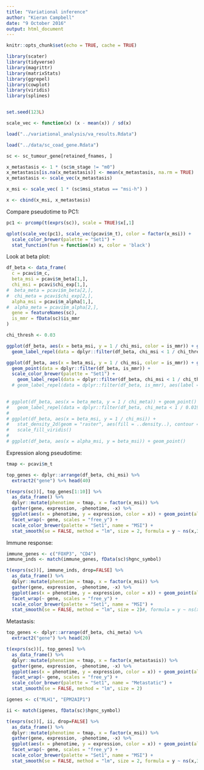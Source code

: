 ```yaml
---
title: "Variational inference"
author: "Kieran Campbell"
date: "9 October 2016"
output: html_document
---
```


```r
knitr::opts_chunk$set(echo = TRUE, cache = TRUE)

library(scater)
library(tidyverse)
library(magrittr)
library(matrixStats)
library(ggrepel)
library(cowplot)
library(viridis)
library(splines)


set.seed(123L)

scale_vec <- function(x) (x - mean(x)) / sd(x)
```


```r
load("../variational_analysis/va_results.Rdata")

load("../data/sc_coad_gene.Rdata")

sc <- sc_tumour_gene[retained_fnames, ]

x_metastasis <- 1 * (sc$m_stage != "m0")
x_metastasis[is.na(x_metastasis)] <- mean(x_metastasis, na.rm = TRUE)
x_metastasis <- scale_vec(x_metastasis)

x_msi <- scale_vec( 1 * (sc$msi_status == "msi-h") )

x <- cbind(x_msi, x_metastasis)
```

Compare pseudotime to PC1:

```r
pc1 <- prcomp(t(exprs(sc)), scale = TRUE)$x[,1]

qplot(scale_vec(pc1), scale_vec(pcavi$m_t), color = factor(x_msi)) +
  scale_color_brewer(palette = "Set1") +
  stat_function(fun = function(x) x, color = 'black')
```

Look at beta plot:


```r
df_beta <- data_frame(
  c = pcavi$m_c,
  beta_msi = pcavi$m_beta[1,],
  chi_msi = pcavi$chi_exp[1,],
#  beta_meta = pcavi$m_beta[2,],
#  chi_meta = pcavi$chi_exp[2,],
  alpha_msi = pcavi$m_alpha[1,],
#  alpha_meta = pcavi$m_alpha[2,],
  gene = featureNames(sc),
  is_mmr = fData(sc)$is_mmr
)

chi_thresh <- 0.03

ggplot(df_beta, aes(x = beta_msi, y = 1 / chi_msi, color = is_mmr)) + geom_point() +
  geom_label_repel(data = dplyr::filter(df_beta, chi_msi < 1 / chi_thresh), aes(label = gene))

ggplot(df_beta, aes(x = beta_msi, y = 1 / chi_msi, color = is_mmr)) + geom_point() +
  geom_point(data = dplyr::filter(df_beta, is_mmr)) +
  scale_color_brewer(palette = "Set1") +
    geom_label_repel(data = dplyr::filter(df_beta, chi_msi < 1 / chi_thresh), aes(label = gene))
  # geom_label_repel(data = dplyr::filter(df_beta, is_mmr), aes(label = gene))
  

# ggplot(df_beta, aes(x = beta_meta, y = 1 / chi_meta)) + geom_point() +
#   geom_label_repel(data = dplyr::filter(df_beta, chi_meta < 1 / 0.019), aes(label = gene))
# 
# ggplot(df_beta, aes(x = beta_msi, y = 1 / chi_msi)) +
#   stat_density_2d(geom = "raster", aes(fill = ..density..), contour = FALSE) +
#   scale_fill_viridis()
# 
# ggplot(df_beta, aes(x = alpha_msi, y = beta_msi)) + geom_point()
```


Expression along pseudotime:

```r
tmap <- pcavi$m_t

top_genes <- dplyr::arrange(df_beta, chi_msi) %>% 
  extract2("gene") %>% head(40)

t(exprs(sc))[, top_genes[1:10]] %>% 
  as_data_frame() %>% 
  dplyr::mutate(phenotime = tmap, x = factor(x_msi)) %>% 
  gather(gene, expression, -phenotime, -x) %>% 
  ggplot(aes(x = phenotime, y = expression, color = x)) + geom_point(alpha = 0.4) +
  facet_wrap(~ gene, scales = "free_y") + 
  scale_color_brewer(palette = "Set1", name = "MSI") +
  stat_smooth(se = FALSE, method = "lm", size = 2, formula = y ~ ns(x,3))

```


Immune response:

```r
immune_genes <- c("FOXP3", "CD4")
immune_inds <- match(immune_genes, fData(sc)$hgnc_symbol)

t(exprs(sc))[, immune_inds, drop=FALSE] %>% 
  as_data_frame() %>% 
  dplyr::mutate(phenotime = tmap, x = factor(x_msi)) %>% 
  gather(gene, expression, -phenotime, -x) %>% 
  ggplot(aes(x = phenotime, y = expression, color = x)) + geom_point(alpha = 0.4) +
  facet_wrap(~ gene, scales = "free_y") + 
  scale_color_brewer(palette = "Set1", name = "MSI") +
  stat_smooth(se = FALSE, method = "lm", size = 2)#, formula = y ~ ns(x,3))
```

Metastasis:

```r

top_genes <- dplyr::arrange(df_beta, chi_meta) %>% 
  extract2("gene") %>% head(20)

t(exprs(sc))[, top_genes] %>%
  as_data_frame() %>%
  dplyr::mutate(phenotime = tmap, x = factor(x_metastasis)) %>%
  gather(gene, expression, -phenotime, -x) %>%
  ggplot(aes(x = phenotime, y = expression, color = x)) + geom_point(alpha = 0.4) +
  facet_wrap(~ gene, scales = "free_y") +
  scale_color_brewer(palette = "Set1", name = "Metastatic") +
  stat_smooth(se = FALSE, method = "lm", size = 2)
```

```r
igenes <- c("MLH1", "EPM2AIP1")

ii <- match(igenes, fData(sc)$hgnc_symbol)

t(exprs(sc))[, ii, drop=FALSE] %>% 
  as_data_frame() %>% 
  dplyr::mutate(phenotime = tmap, x = factor(x_msi)) %>% 
  gather(gene, expression, -phenotime, -x) %>% 
  ggplot(aes(x = phenotime, y = expression, color = x)) + geom_point(alpha = 0.4) +
  facet_wrap(~ gene, scales = "free_y") + 
  scale_color_brewer(palette = "Set1", name = "MSI") +
  stat_smooth(se = FALSE, method = "lm", size = 2, formula = y ~ ns(x,3))
```
